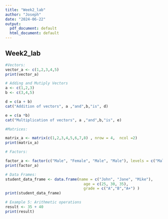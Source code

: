 ```yaml
---
title: "Week2_lab"
author: "Joseph"
date: "2024-06-22"
output:
  pdf_document: default
  html_document: default
---
```

## Week2_lab
```r

#Vectors:
vector_a <- c(1,2,3,4,5)
print(vector_a)

# Adding and Mutiply Vectors
a <- c(1,2,3)
b <- c(3,4,5)

d = c(a + b)
cat("Addition of vectors", a ,"and",b,"is", d)

e = c(a *b)
cat("Multiplication of vectors", a ,"and",b,"is", e)

#Matrices:

matrix_a <- matrix(c(1,2,3,4,5,6,7,8) , nrow = 4,  ncol =2)
print(matrix_a)

# Factors:

factor_a <- factor(c("Male", "Female", "Male", "Male"), levels = c("Male", "Female"))
print(factor_a)

# Data Frames:
student_data_frame <- data.frame(name = c("John", "Jane", "Mike"), 
                                   age = c(25, 30, 35),
                                   grade = c("A","B","A+") )
print(student_data_frame)

# Example 5: Arithmetic operations
result <- 35 + 40
print(result)


```
